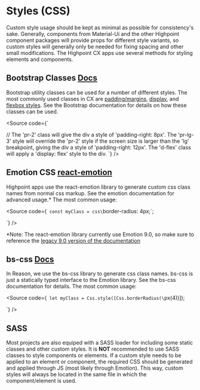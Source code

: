 
<Meta title='Standardization|General/Styles' />

# Styles (CSS)

Custom style usage should be kept as minimal as possible for consistency's sake. Generally, components from Material-Ui and the other Highpoint component packages will provide props for different style variants, so custom styles will generally only be needed for fixing spacing and other small modifications. The Highpoint CX apps use several methods for styling elements and components. 


## Bootstrap Classes [Docs](https://getbootstrap.com/docs/4.3/layout/utilities-for-layout/)

Bootstrap utility classes can be used for a number of different styles. The most commonly used classes in CX are [padding/margins](https://getbootstrap.com/docs/4.3/utilities/spacing/), [display](https://getbootstrap.com/docs/4.3/utilities/display/), and [flexbox styles](https://getbootstrap.com/docs/4.3/utilities/flex/). See the Bootstrap documentation for details on how these classes can be used.

<Source code={`
<div className="pr-2 pr-lg-3 d-flex" />
// The 'pr-2' class will give the div a style of 'padding-right: 8px'. The 'pr-lg-3' style will override the 'pr-2' style if the screen size is larger than the 'lg' breakpoint, giving the div a style of 'padding-right: 12px'. The 'd-flex' class will apply a 'display: flex' style to the div.
`} />

## Emotion CSS [react-emotion](https://www.npmjs.com/package/react-emotion/v/9.2.12)

Highpoint apps use the react-emotion library to generate custom css class names from normal css markup. See the emotion documentation for advanced usage.* The most common usage:

<Source code={`
const myClass = css\`border-radius: 4px;\`;
<div className={myClass} />
`} />

*Note: The react-emotion library currently use Emotion 9.0, so make sure to reference the [legacy 9.0 version of the documentation](https://5bb1495273f2cf57a2cf39cc--emotion.netlify.com/docs/introduction)

## bs-css [Docs](https://github.com/SentiaAnalytics/bs-css)

In Reason, we use the bs-css library to generate css class names. bs-css is just a statically typed interface to the Emotion library. See the bs-css documentation for details. The most common usage:

<Source code={`
let myClass = Css.style([Css.borderRadius(\`px(4))]);
<div className={myClass} />
`} />

## SASS

Most projects are also equiped with a SASS loader for including some static classes and other custom styles. It is **NOT** recommended to use SASS classes to style components or elements. If a custom style needs to be applied to an element or component, the required CSS should be generated and applied through JS (most likely through Emotion). This way, custom styles will always be located in the same file in which the component/element is used.